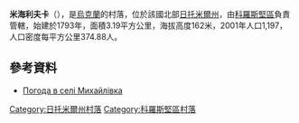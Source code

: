 {{coord|51|4|27|N|28|39|35|E|scale:30000|display=title}}

'''米海利夫卡'''（{{lang-uk|Михайлівка}}），是[[烏克蘭|烏克蘭]]的村落，位於該國北部[[日托米爾州|日托米爾州]]，由[[科羅斯堅區|科羅斯堅區]]負責管轄，始建於1793年，面積3.19平方公里，海拔高度162米，2001年人口1,197，人口密度每平方公里374.88人。

==參考資料==
* [http://weather.in.ua/ua/zhitomirskaja/15854 Погода в селі Михайлівка] {{Wayback|url=http://weather.in.ua/ua/zhitomirskaja/15854 |date=20200815110817 }}

{{DEFAULTSORT:Михайлівка}}
[[Category:日托米爾州村落|Category:日托米爾州村落]]
[[Category:科羅斯堅區村落|Category:科羅斯堅區村落]]


{{Zhytomyr-geo-stub}}